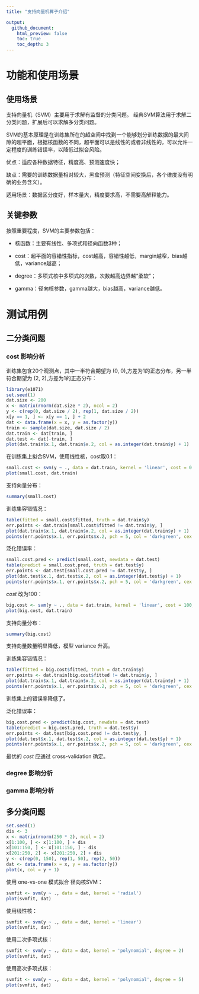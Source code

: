 ```yaml
---
title: "支持向量机算子介绍"

output:
  github_document:
    html_preview: false
    toc: true
    toc_depth: 3
---
```


# 功能和使用场景

## 使用场景

支持向量机（SVM）主要用于求解有监督的分类问题。
经典SVM算法用于求解二分类问题，扩展后可以求解多分类问题。

SVM的基本原理是在训练集所在的超空间中找到一个能够划分训练数据的最大间隙的超平面，根据核函数的不同，超平面可以是线性的或者非线性的，可以允许一定程度的训练错误率，以降低过拟合风险。

优点：适应各种数据特征，精度高、预测速度快；

缺点：需要的训练数据量相对较大，黑盒预测（特征空间变换后，各个维度没有明确的业务含义）。

适用场景：数据区分度好，样本量大，精度要求高，不需要高解释能力。

## 关键参数

按照重要程度，SVM的主要参数包括：

* 核函数：主要有线性、多项式和径向函数3种；

* cost：超平面的容错性指标，cost越高，容错性越低，margin越窄，bias越低，variance越高；

* degree：多项式核中多项式的次数，次数越高边界越“柔软”；

* gamma：径向核参数，gamma越大，bias越高，variance越低。

# 测试用例

## 二分类问题

### cost 影响分析

训练集包含20个观测点，其中一半符合期望为 (0, 0),方差为1的正态分布，另一半符合期望为 (2, 2),方差为1的正态分布：
```r
library(e1071)
set.seed(1)
dat.size <- 200
x <- matrix(rnorm(dat.size * 2), ncol = 2)
y <- c(rep(0, dat.size / 2), rep(1, dat.size / 2))
x[y == 1, ] <- x[y == 1, ] + 2
dat <- data.frame(x = x, y = as.factor(y))
train <- sample(dat.size, dat.size / 2)
dat.train <- dat[train, ]
dat.test <- dat[-train, ]
plot(dat.train$x.1, dat.train$x.2, col = as.integer(dat.train$y) + 1)
```

在训练集上拟合SVM，使用线性核，cost取0.1：
```r
small.cost <- svm(y ~ ., data = dat.train, kernel = 'linear', cost = 0.1, scale = FALSE)
plot(small.cost, dat.train)
```

支持向量分布：
```r
summary(small.cost)
```

训练集容错情况：
```r
table(fitted = small.cost$fitted, truth = dat.train$y)
err.points <- dat.train[small.cost$fitted != dat.train$y, ]
plot(dat.train$x.1, dat.train$x.2, col = as.integer(dat.train$y) + 1)
points(err.points$x.1, err.points$x.2, pch = 5, col = 'darkgreen', cex = 2)
```

泛化错误率：
```r
small.cost.pred <- predict(small.cost, newdata = dat.test)
table(predict = small.cost.pred, truth = dat.test$y)
err.points <- dat.test[small.cost.pred != dat.test$y, ]
plot(dat.test$x.1, dat.test$x.2, col = as.integer(dat.test$y) + 1)
points(err.points$x.1, err.points$x.2, pch = 5, col = 'darkgreen', cex = 2)
```


*cost* 改为100：
```r
big.cost <- svm(y ~ ., data = dat.train, kernel = 'linear', cost = 100, scale = FALSE)
plot(big.cost, dat.train)
```

支持向量分布：
```r
summary(big.cost)
```

支持向量数量明显降低，模型 variance 升高。

训练集容错情况：
```r
table(fitted = big.cost$fitted, truth = dat.train$y)
err.points <- dat.train[big.cost$fitted != dat.train$y, ]
plot(dat.train$x.1, dat.train$x.2, col = as.integer(dat.train$y) + 1)
points(err.points$x.1, err.points$x.2, pch = 5, col = 'darkgreen', cex = 2)
```

训练集上的错误率降低了。

泛化错误率：
```r
big.cost.pred <- predict(big.cost, newdata = dat.test)
table(predict = big.cost.pred, truth = dat.test$y)
err.points <- dat.test[big.cost.pred != dat.test$y, ]
plot(dat.test$x.1, dat.test$x.2, col = as.integer(dat.test$y) + 1)
points(err.points$x.1, err.points$x.2, pch = 5, col = 'darkgreen', cex = 2)
```

最优的 *cost* 应通过 cross-validation 确定。

### degree 影响分析

### gamma 影响分析

## 多分类问题


```r
set.seed(1)
dis <- 3
x <- matrix(rnorm(250 * 2), ncol = 2)
x[1:100, ] <- x[1:100, ] + dis
x[101:150, ] <- x[101:150, ] - dis
x[201:250, 2] <- x[201:250, 2] + dis
y <- c(rep(0, 150), rep(1, 50), rep(2, 50))
dat <- data.frame(x = x, y = as.factor(y))
plot(x, col = y + 1)
```

使用 one-vs-one 模式拟合 径向核SVM：
```r
svmfit <- svm(y ~ ., data = dat, kernel = 'radial')
plot(svmfit, dat)
```
使用线性核：
```r
svmfit <- svm(y ~ ., data = dat, kernel = 'linear')
plot(svmfit, dat)
```


使用二次多项式核：
```r
svmfit <- svm(y ~ ., data = dat, kernel = 'polynomial', degree = 2)
plot(svmfit, dat)
```

使用高次多项式核：
```r
svmfit <- svm(y ~ ., data = dat, kernel = 'polynomial', degree = 5)
plot(svmfit, dat)
```